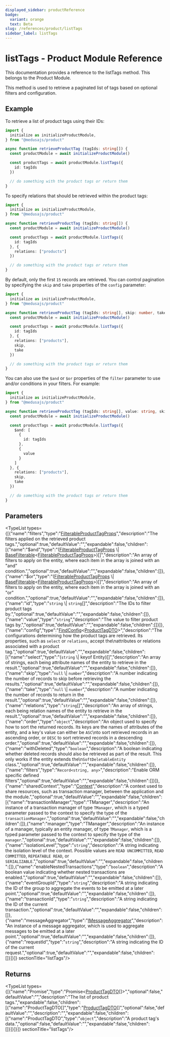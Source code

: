 ```yaml
---
displayed_sidebar: productReference
badge:
  variant: orange
  text: Beta
slug: /references/product/listTags
sidebar_label: listTags
---
```



# listTags - Product Module Reference

This documentation provides a reference to the listTags method. This belongs to the Product Module.

This method is used to retrieve a paginated list of tags based on optional filters and configuration.

## Example

To retrieve a list of product tags using their IDs:

```ts
import {
  initialize as initializeProductModule,
} from "@medusajs/product"

async function retrieveProductTag (tagIds: string[]) {
  const productModule = await initializeProductModule()

  const productTags = await productModule.listTags({
    id: tagIds
  })

  // do something with the product tags or return them
}
```

To specify relations that should be retrieved within the product tags:

```ts
import {
  initialize as initializeProductModule,
} from "@medusajs/product"

async function retrieveProductTag (tagIds: string[]) {
  const productModule = await initializeProductModule()

  const productTags = await productModule.listTags({
    id: tagIds
  }, {
    relations: ["products"]
  })

  // do something with the product tags or return them
}
```

By default, only the first `15` records are retrieved. You can control pagination by specifying the `skip` and `take` properties of the `config` parameter:

```ts
import {
  initialize as initializeProductModule,
} from "@medusajs/product"

async function retrieveProductTag (tagIds: string[], skip: number, take: number) {
  const productModule = await initializeProductModule()

  const productTags = await productModule.listTags({
    id: tagIds
  }, {
    relations: ["products"],
    skip,
    take
  })

  // do something with the product tags or return them
}
```

You can also use the `$and` or `$or` properties of the `filter` parameter to use and/or conditions in your filters. For example:

```ts
import {
  initialize as initializeProductModule,
} from "@medusajs/product"

async function retrieveProductTag (tagIds: string[], value: string, skip: number, take: number) {
  const productModule = await initializeProductModule()

  const productTags = await productModule.listTags({
    $and: [
      {
        id: tagIds
      },
      {
        value
      }
    ]
  }, {
    relations: ["products"],
    skip,
    take
  })

  // do something with the product tags or return them
}
```

## Parameters

<TypeList types={[{"name":"filters","type":"[FilterableProductTagProps](../../interfaces/product.FilterableProductTagProps.mdx)","description":"The filters applied on the retrieved product tags.","optional":true,"defaultValue":"","expandable":false,"children":[{"name":"$and","type":"([FilterableProductTagProps](../../interfaces/product.FilterableProductTagProps.mdx) \\| [BaseFilterable](../../interfaces/product.BaseFilterable.mdx)&#60;[FilterableProductTagProps](../../interfaces/product.FilterableProductTagProps.mdx)&#62;)[]","description":"An array of filters to apply on the entity, where each item in the array is joined with an \"and\" condition.","optional":true,"defaultValue":"","expandable":false,"children":[]},{"name":"$or","type":"([FilterableProductTagProps](../../interfaces/product.FilterableProductTagProps.mdx) \\| [BaseFilterable](../../interfaces/product.BaseFilterable.mdx)&#60;[FilterableProductTagProps](../../interfaces/product.FilterableProductTagProps.mdx)&#62;)[]","description":"An array of filters to apply on the entity, where each item in the array is joined with an \"or\" condition.","optional":true,"defaultValue":"","expandable":false,"children":[]},{"name":"id","type":"`string` \\| `string`[]","description":"The IDs to filter product tags by.","optional":true,"defaultValue":"","expandable":false,"children":[]},{"name":"value","type":"`string`","description":"The value to filter product tags by.","optional":true,"defaultValue":"","expandable":false,"children":[]}]},{"name":"config","type":"[FindConfig](../../interfaces/product.FindConfig.mdx)&#60;[ProductTagDTO](../../interfaces/product.ProductTagDTO.mdx)&#62;","description":"The configurations determining how the product tags are retrieved. Its properties, such as `select` or `relations`, accept the\nattributes or relations associated with a product tag.","optional":true,"defaultValue":"","expandable":false,"children":[{"name":"select","type":"(`string` \\| keyof Entity)[]","description":"An array of strings, each being attribute names of the entity to retrieve in the result.","optional":true,"defaultValue":"","expandable":false,"children":[]},{"name":"skip","type":"`null` \\| `number`","description":"A number indicating the number of records to skip before retrieving the results.","optional":true,"defaultValue":"","expandable":false,"children":[]},{"name":"take","type":"`null` \\| `number`","description":"A number indicating the number of records to return in the result.","optional":true,"defaultValue":"","expandable":false,"children":[]},{"name":"relations","type":"`string`[]","description":"An array of strings, each being relation names of the entity to retrieve in the result.","optional":true,"defaultValue":"","expandable":false,"children":[]},{"name":"order","type":"`object`","description":"An object used to specify how to sort the returned records. Its keys are the names of attributes of the entity, and a key's value can either be `ASC`\nto sort retrieved records in an ascending order, or `DESC` to sort retrieved records in a descending order.","optional":true,"defaultValue":"","expandable":false,"children":[]},{"name":"withDeleted","type":"`boolean`","description":"A boolean indicating whether deleted records should also be retrieved as part of the result. This only works if the entity extends the\n`SoftDeletableEntity` class.","optional":true,"defaultValue":"","expandable":false,"children":[]},{"name":"filters","type":"`Record<string, any>`","description":"Enable ORM specific defined filters","optional":true,"defaultValue":"","expandable":false,"children":[]}]},{"name":"sharedContext","type":"[Context](../../interfaces/product.Context.mdx)","description":"A context used to share resources, such as transaction manager, between the application and the module.","optional":true,"defaultValue":"","expandable":false,"children":[{"name":"transactionManager","type":"TManager","description":"An instance of a transaction manager of type `TManager`, which is a typed parameter passed to the context to specify the type of the `transactionManager`.","optional":true,"defaultValue":"","expandable":false,"children":[]},{"name":"manager","type":"TManager","description":"An instance of a manager, typically an entity manager, of type `TManager`, which is a typed parameter passed to the context to specify the type of the `manager`.","optional":true,"defaultValue":"","expandable":false,"children":[]},{"name":"isolationLevel","type":"`string`","description":"A string indicating the isolation level of the context. Possible values are `READ UNCOMMITTED`, `READ COMMITTED`, `REPEATABLE READ`, or `SERIALIZABLE`.","optional":true,"defaultValue":"","expandable":false,"children":[]},{"name":"enableNestedTransactions","type":"`boolean`","description":"A boolean value indicating whether nested transactions are enabled.","optional":true,"defaultValue":"","expandable":false,"children":[]},{"name":"eventGroupId","type":"`string`","description":"A string indicating the ID of the group to aggregate the events to be emitted at a later point.","optional":true,"defaultValue":"","expandable":false,"children":[]},{"name":"transactionId","type":"`string`","description":"A string indicating the ID of the current transaction.","optional":true,"defaultValue":"","expandable":false,"children":[]},{"name":"messageAggregator","type":"[IMessageAggregator](../../interfaces/product.IMessageAggregator.mdx)","description":"An instance of a message aggregator, which is used to aggregate messages to be emitted at a later point.","optional":true,"defaultValue":"","expandable":false,"children":[]},{"name":"requestId","type":"`string`","description":"A string indicating the ID of the current request.","optional":true,"defaultValue":"","expandable":false,"children":[]}]}]}  sectionTitle="listTags"/>

## Returns

<TypeList types={[{"name":"Promise","type":"Promise&#60;[ProductTagDTO](../../interfaces/product.ProductTagDTO.mdx)[]&#62;","optional":false,"defaultValue":"","description":"The list of product tags.","expandable":false,"children":[{"name":"ProductTagDTO[]","type":"[ProductTagDTO](../../interfaces/product.ProductTagDTO.mdx)[]","optional":false,"defaultValue":"","description":"","expandable":false,"children":[{"name":"ProductTagDTO","type":"`object`","description":"A product tag's data.","optional":false,"defaultValue":"","expandable":false,"children":[]}]}]}]}  sectionTitle="listTags"/>
